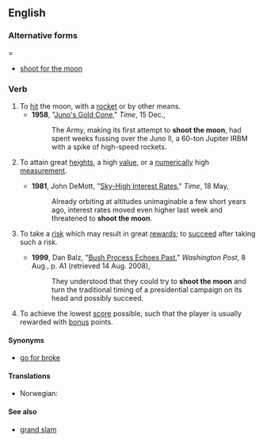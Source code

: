 ==English==

===Alternative forms====
* [[shoot for the moon]]

===Verb===
{{en-verb|inf=[[to]] [[shoot]] [[the]] [[moon]]|shoots the moon|shooting the moon|shot the moon}}

# To [[hit]] the moon, with a [[rocket]] or by other means.
#*'''1958''', "[http://www.time.com/time/magazine/article/0,9171,810741,00.html Juno's Gold Cone]," ''Time'', 15 Dec.,
#*:The Army, making its first attempt to '''shoot the moon''', had spent weeks fussing over the Juno II, a 60-ton Jupiter IRBM with a spike of high-speed rockets.
# {{figuratively|by extension}} To attain great [[height]]s, a high [[value]], or a [[numerically]] high [[measurement]].
#*'''1981''', John DeMott, "[http://www.time.com/time/magazine/article/0,9171,951682,00.html Sky-High Interest Rates]," ''Time'', 18 May,
#*:Already orbiting at altitudes unimaginable a few short years ago, interest rates moved even higher last week and threatened to '''shoot the moon'''.
# {{idiomatic}} To take a [[risk]] which may result in great [[rewards]]; to [[succeed]] after taking such a risk.
#*'''1999''', Dan Balz, "[http://www.washingtonpost.com/wp-srv/politics/campaigns/wh2000/stories/campaign080899.htm Bush Process Echoes Past]," ''Washington Post'', 8 Aug., p. A1 (retrieved 14 Aug. 2008),
#*:They understood that they could try to '''shoot the moon''' and turn the traditional timing of a presidential campaign on its head and possibly succeed.
# {{card games}} To achieve the lowest [[score]] possible, such that the player is usually rewarded with [[bonus]] points.

====Synonyms====
* {{italbrac|To take a risk for great rewards}} [[go for broke]]

====Translations====
{{trans-top|to achieve the lowest score possible}}
* Norwegian: {{t-|no|storeslem}}
{{trans-mid}}
{{trans-bottom}}

====See also====
* [[grand slam]]